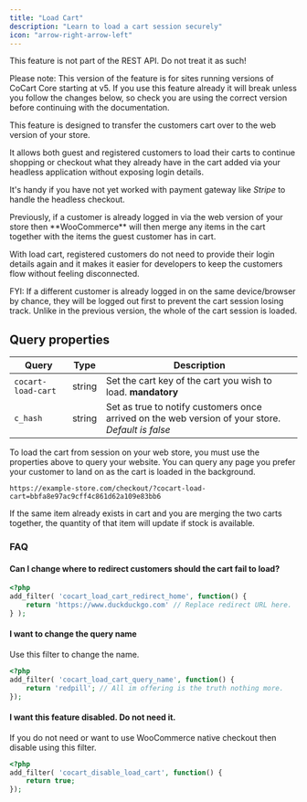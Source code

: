 ```yaml
---
title: "Load Cart"
description: "Learn to load a cart session securely"
icon: "arrow-right-arrow-left"
---
```


<Info>
    This feature is not part of the REST API. Do not treat it as such!
</Info>

<Warning>Please note: This version of the feature is for sites running versions of CoCart Core starting at v5. If you use this feature already it will break unless you follow the changes below, so check you are using the correct version before continuing with the documentation.</Warning>

This feature is designed to transfer the customers cart over to the web version of your store.

It allows both guest and registered customers to load their carts to continue shopping or checkout what they already have in the cart added via your headless application without exposing login details.

It's handy if you have not yet worked with payment gateway like _Stripe_ to handle the headless checkout.

<Note>
    Previously, if a customer is already logged in via the web version of your store then **WooCommerce** will then merge any items in the cart together with the items the guest customer has in cart.
</Note>

With load cart, registered customers do not need to provide their login details again and it makes it easier for developers to keep the customers flow without feeling disconnected.

<Note>
	FYI: If a different customer is already logged in on the same device/browser by chance, they will be logged out first to prevent the cart session losing track. Unlike in the previous version, the whole of the cart session is loaded.
</Note>

## Query properties

| Query              | Type   | Description                                                                                       |
| ------------------ | ------ | ------------------------------------------------------------------------------------------------- |
| `cocart-load-cart` | string | Set the cart key of the cart you wish to load. **mandatory**                                      |
| `c_hash`           | string | Set as true to notify customers once arrived on the web version of your store. _Default is false_ |

To load the cart from session on your web store, you must use the properties above to query your website. You can query any page you prefer your customer to land on as the cart is loaded in the background.

```https://example-store.com/checkout/?cocart-load-cart=bbfa8e97ac9cff4c861d62a109e83bb6```

<Info>
    If the same item already exists in cart and you are merging the two carts together, the quantity of that item will update if stock is available.
</Info>

### FAQ

#### Can I change where to redirect customers should the cart fail to load?

```php
<?php
add_filter( 'cocart_load_cart_redirect_home', function() {
    return 'https://www.duckduckgo.com' // Replace redirect URL here.
} );
```

#### I want to change the query name

Use this filter to change the name.

```php
<?php
add_filter( 'cocart_load_cart_query_name', function() {
    return 'redpill'; // All im offering is the truth nothing more.
});
```

#### I want this feature disabled. Do not need it.

If you do not need or want to use WooCommerce native checkout then disable using this filter.

```php
<?php
add_filter( 'cocart_disable_load_cart', function() {
    return true;
});
```
